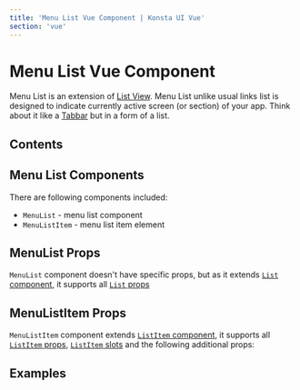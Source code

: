 ```yaml
---
title: 'Menu List Vue Component | Konsta UI Vue'
section: 'vue'
---
```



# Menu List Vue Component

Menu List is an extension of [List View](/vue/list). Menu List unlike usual links list is designed to indicate currently active screen (or section) of your app. Think about it like a [Tabbar](/vue/tabbar) but in a form of a list.

## Contents

## Menu List Components

There are following components included:

- `MenuList` - menu list component
- `MenuListItem` - menu list item element

## MenuList Props

`MenuList` component doesn't have specific props, but as it extends [`List` component](/vue/list), it supports all [`List` props](/vue/list#list-props)

## MenuListItem Props

`MenuListItem` component extends [`ListItem` component](/vue/list-item), it supports all [`ListItem` props](/vue/list-item#listitem-props), [`ListItem` slots](/vue/list-item#listitem-slots) and the following additional props:

<MenuListItemProps />

## Examples

<MenuListExample />
